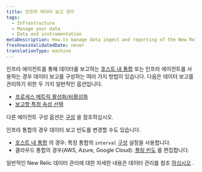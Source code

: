 ```yaml
---
title: 인프라 데이터 보고 관리
tags:
  - Infrastructure
  - Manage your data
  - Data and instrumentation
metaDescription: How to manage data ingest and reporting of the New Relic infrastructure agent and our infrastructure integrations.
freshnessValidatedDate: never
translationType: machine
---
```


인프라 에이전트를 통해 데이터를 보고하는 [호스트 내 통합](/docs/integrations/host-integrations/get-started/introduction-host-integrations) 또는 인프라 에이전트를 사용하는 경우 데이터 보고를 구성하는 여러 가지 방법이 있습니다. 다음은 데이터 보고를 관리하기 위한 두 가지 일반적인 옵션입니다.

* [프로세스 메트릭 활성화/비활성화](/docs/infrastructure/install-infrastructure-agent/configuration/infrastructure-agent-configuration-settings#enable-process-metrics)
* [보고할 특정 속성 선택](/docs/infrastructure/install-infrastructure-agent/configuration/infrastructure-agent-configuration-settings#include-matching-metrics)

다른 에이전트 구성 옵션은 [구성](/docs/infrastructure/install-infrastructure-agent/configuration/infrastructure-agent-configuration-settings) 을 참조하십시오.

인프라 통합의 경우 데이터 보고 빈도를 변경할 수도 있습니다.

* [호스트 내 통합](/docs/infrastructure/host-integrations/host-integrations-list) 의 경우: 특정 통합의 `interval` [구성](/docs/integrations/integrations-sdk/file-specifications/host-integration-configuration-overview) 설정을 사용합니다.
* 클라우드 통합의 경우(AWS, Azure, Google Cloud): [폴링 빈도](/docs/integrations/new-relic-integrations/cloud-integrations/configure-polling-frequency-data-collection-cloud-integrations) 를 편집합니다.

일반적인 New Relic 데이터 관리에 대한 자세한 내용은 데이터 관리를 참조 [하십시오](/docs/telemetry-data-platform/ingest-manage-data/manage-data/manage-your-data) .